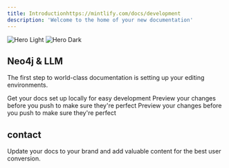 ```yaml
---
title: Introductionhttps://mintlify.com/docs/development
description: 'Welcome to the home of your new documentation'
---
```


<img
  className="block dark:hidden"
  src="/images/Eray%20Bartan-.png"
  alt="Hero Light"
/>
<img
  className="hidden dark:block"
  src="/images/Eray%20Bartan-.png"
  alt="Hero Dark"
/>

## Neo4j & LLM 

The first step to world-class documentation is setting up your editing environments.

<CardGroup cols={2}>
  <Card
    title="Bodrum News Chatbot"
    icon="robot"
    href="https://neo4j-bodrum-haber.onrender.com/"
  >
    Get your docs set up locally for easy development
  </Card>
  <Card
    title="Bodrum Municipiality Chatbot"
    icon="person-digging"
    href="https://netigma-fenisleri-llm-chatbot-python.onrender.com/"
  >
    Preview your changes before you push to make sure they're perfect
  </Card>
  <Card
    title="Bodrum Academic Chatbot"
    icon="book"
    href="https://neo4j-chatbot-bodrum-tez.onrender.com/"
  >
    Preview your changes before you push to make sure they're perfect
  </Card>
</CardGroup>

## contact

Update your docs to your brand and add valuable content for the best user conversion.
